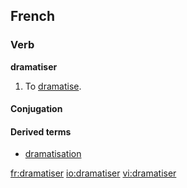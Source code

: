 ==French==

===Verb===
'''dramatiser'''

# To [[dramatise]].

====Conjugation====
{{fr-conj-er|dramatis|avoir}}

====Derived terms====
*[[dramatisation#French|dramatisation]]

[[fr:dramatiser]]
[[io:dramatiser]]
[[vi:dramatiser]]